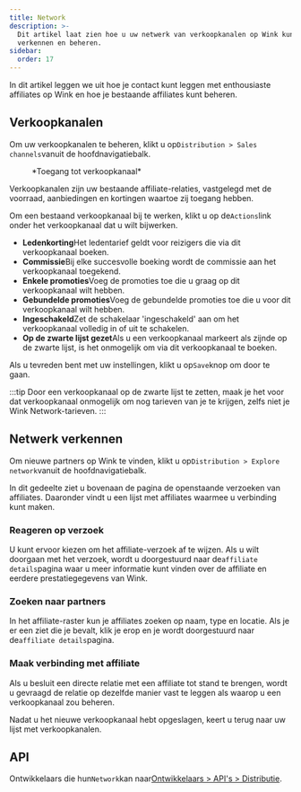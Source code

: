 ```yaml
---
title: Network
description: >-
  Dit artikel laat zien hoe u uw netwerk van verkoopkanalen op Wink kunt
  verkennen en beheren.
sidebar:
  order: 17
---
```


In dit artikel leggen we uit hoe je contact kunt leggen met enthousiaste affiliates op Wink en hoe je bestaande affiliates kunt beheren.

## Verkoopkanalen

Om uw verkoopkanalen te beheren, klikt u op`Distribution > Sales channels`vanuit de hoofdnavigatiebalk.

<figure>
  <CloudinaryImage width="350" height="402" resize="scale" quality="best" alt="Verkoopkanaal" src="academy/sales-channel" errorImage="noimage_opaque_nyrtl0.png" />

  <figcaption>*Toegang tot verkoopkanaal*</figcaption>
</figure>


Verkoopkanalen zijn uw bestaande affiliate-relaties, vastgelegd met de voorraad, aanbiedingen en kortingen waartoe zij toegang hebben.

Om een bestaand verkoopkanaal bij te werken, klikt u op de`Actions`link onder het verkoopkanaal dat u wilt bijwerken.

* **Ledenkorting**Het ledentarief geldt voor reizigers die via dit verkoopkanaal boeken.
* **Commissie**Bij elke succesvolle boeking wordt de commissie aan het verkoopkanaal toegekend.
* **Enkele promoties**Voeg de promoties toe die u graag op dit verkoopkanaal wilt hebben.
* **Gebundelde promoties**Voeg de gebundelde promoties toe die u voor dit verkoopkanaal wilt hebben.
* **Ingeschakeld**Zet de schakelaar 'ingeschakeld' aan om het verkoopkanaal volledig in of uit te schakelen.
* **Op de zwarte lijst gezet**Als u een verkoopkanaal markeert als zijnde op de zwarte lijst, is het onmogelijk om via dit verkoopkanaal te boeken.

Als u tevreden bent met uw instellingen, klikt u op`Save`knop om door te gaan.

:::tip
Door een verkoopkanaal op de zwarte lijst te zetten, maak je het voor dat verkoopkanaal onmogelijk om nog tarieven van je te krijgen, zelfs niet je Wink Network-tarieven.
:::

## Netwerk verkennen

Om nieuwe partners op Wink te vinden, klikt u op`Distribution > Explore network`vanuit de hoofdnavigatiebalk.

In dit gedeelte ziet u bovenaan de pagina de openstaande verzoeken van affiliates. Daaronder vindt u een lijst met affiliates waarmee u verbinding kunt maken.

### Reageren op verzoek

U kunt ervoor kiezen om het affiliate-verzoek af te wijzen. Als u wilt doorgaan met het verzoek, wordt u doorgestuurd naar de`affiliate details`pagina waar u meer informatie kunt vinden over de affiliate en eerdere prestatiegegevens van Wink.

### Zoeken naar partners

In het affiliate-raster kun je affiliates zoeken op naam, type en locatie. Als je er een ziet die je bevalt, klik je erop en je wordt doorgestuurd naar de`affiliate details`pagina.

### Maak verbinding met affiliate

Als u besluit een directe relatie met een affiliate tot stand te brengen, wordt u gevraagd de relatie op dezelfde manier vast te leggen als waarop u een verkoopkanaal zou beheren.

Nadat u het nieuwe verkoopkanaal hebt opgeslagen, keert u terug naar uw lijst met verkoopkanalen.

## API

Ontwikkelaars die hun`Network`kan naar[Ontwikkelaars > API's > Distributie](/developers/apis/#distribution-api).

